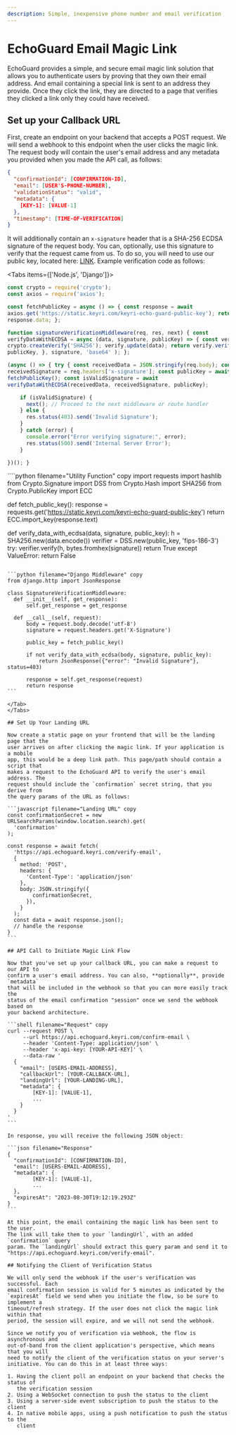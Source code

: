 ```yaml
---
description: Simple, inexpensive phone number and email verification
---
```



# EchoGuard Email Magic Link

EchoGuard provides a simple, and secure email magic link solution that allows
you to authenticate users by proving that they own their email address. And
email containing a special link is sent to an address they provide. Once they
click the link, they are directed to a page that verifies they clicked a link
only they could have received.

## Set up your Callback URL

First, create an endpoint on your backend that accepts a POST request. We will
send a webhook to this endpoint when the user clicks the magic link. The request
body will contain the user's email address and any metadata you provided when
you made the API call, as follows:

```json filename="Webhook"
{
  "confirmationId": [CONFIRMATION-ID],
  "email": [USER'S-PHONE-NUMBER],
  "validationStatus": "valid",
  "metadata": {
    [KEY-1]: [VALUE-1]
  },
  "timestamp": [TIME-OF-VERIFICATION]
}
```

It will additionally contain an `x-signature` header that is a SHA-256 ECDSA
signature of the request body. You can, optionally, use this signature to verify
that the request came from us. To do so, you will need to use our public key,
located here: [LINK](https://static.keyri.com/keyri-echo-guard-public-key).
Example verification code as follows:

<Tabs items={['Node.js', 'Django']}>
<Tab>
```javascript filename="Express Middleware" copy
const crypto = require('crypto');
const axios = require('axios');

const fetchPublicKey = async () => { const response = await
axios.get('https://static.keyri.com/keyri-echo-guard-public-key'); return
response.data; };

function signatureVerificationMiddleware(req, res, next) { const
verifyDataWithECDSA = async (data, signature, publicKey) => { const verify =
crypto.createVerify('SHA256'); verify.update(data); return verify.verify( { key:
publicKey, }, signature, 'base64' ); };

(async () => { try { const receivedData = JSON.stringify(req.body); const
receivedSignature = req.headers['x-signature']; const publicKey = await
fetchPublicKey(); const isValidSignature = await
verifyDataWithECDSA(receivedData, receivedSignature, publicKey);

    if (isValidSignature) {
      next(); // Proceed to the next middleware or route handler
    } else {
      res.status(403).send('Invalid Signature');
    }
    } catch (error) {
      console.error("Error verifying signature:", error);
      res.status(500).send('Internal Server Error');
    }

})(); }

`````
</Tab>
<Tab>
````python filename="Utility Function" copy
import requests
import hashlib
from Crypto.Signature import DSS
from Crypto.Hash import SHA256
from Crypto.PublicKey import ECC

def fetch_public_key():
  response = requests.get('https://static.keyri.com/keyri-echo-guard-public-key')
  return ECC.import_key(response.text)

def verify_data_with_ecdsa(data, signature, public_key):
  h = SHA256.new(data.encode())
  verifier = DSS.new(public_key, 'fips-186-3')
  try:
      verifier.verify(h, bytes.fromhex(signature))
      return True
  except ValueError:
      return False
`````

```python filename="Django Middleware" copy
from django.http import JsonResponse

class SignatureVerificationMiddleware:
  def __init__(self, get_response):
      self.get_response = get_response

  def __call__(self, request):
      body = request.body.decode('utf-8')
      signature = request.headers.get('X-Signature')

      public_key = fetch_public_key()

      if not verify_data_with_ecdsa(body, signature, public_key):
          return JsonResponse({"error": "Invalid Signature"}, status=403)

      response = self.get_response(request)
      return response
```

</Tab>
</Tabs>

## Set Up Your Landing URL

Now create a static page on your frontend that will be the landing page that the
user arrives on after clicking the magic link. If your application is a mobile
app, this would be a deep link path. This page/path should contain a script that
makes a request to the EchoGuard API to verify the user's email address. The
request should include the `confirmation` secret string, that you derive from
the query params of the URL as follows:

```javascript filename="Landing URL" copy
const confirmationSecret = new URLSearchParams(window.location.search).get(
  'confirmation'
);

const response = await fetch(
  'https://api.echoguard.keyri.com/verify-email',
  {
    method: 'POST',
    headers: {
      'Content-Type': 'application/json'
    },
    body: JSON.stringify({
        confirmationSecret,
      }),
    }
  );
  const data = await response.json();
  // handle the response
}
```

## API Call to Initiate Magic Link Flow

Now that you've set up your callback URL, you can make a request to our API to
confirm a user's email address. You can also, **optionally**, provide `metadata`
that will be included in the webhook so that you can more easily track the
status of the email confirmation "session" once we send the webhook based on
your backend architecture.

```shell filename="Request" copy
curl --request POST \
     --url https://api.echoguard.keyri.com/confirm-email \
     --header 'Content-Type: application/json' \
     --header 'x-api-key: [YOUR-API-KEY]' \
     --data-raw '
  {
    "email": [USERS-EMAIL-ADDRESS],
    "callbackUrl": [YOUR-CALLBACK-URL],
    "landingUrl": [YOUR-LANDING-URL],
    "metadata": {
        [KEY-1]: [VALUE-1],
        ...
    }
  }
'
```

In response, you will receive the following JSON object:

```json filename="Response"
{
  "confirmationId": [CONFIRMATION-ID],
  "email": [USERS-EMAIL-ADDRESS],
  "metadata": {
        [KEY-1]: [VALUE-1],
        ...
  },
  "expiresAt": "2023-08-30T19:12:19.293Z"
}
```

At this point, the email containing the magic link has been sent to the user.
The link will take them to your `landingUrl`, with an added `confirmation` query
param. The `landingUrl` should extract this query param and send it to
"https://api.echoguard.keyri.com/verify-email".

## Notifying the Client of Verification Status

We will only send the webhook if the user's verification was successful. Each
email confirmation session is valid for 5 minutes as indicated by the
`expiresAt` field we send when you initiate the flow, so be sure to implement a
timeout/refresh strategy. If the user does not click the magic link within that
period, the session will expire, and we will not send the webhook.

Since we notify you of verification via webhook, the flow is asynchronous and
out-of-band from the client application's perspective, which means that you will
need to notify the client of the verification status on your server's
initiative. You can do this in at least three ways:

1. Having the client poll an endpoint on your backend that checks the status of
   the verification session
2. Using a WebSocket connection to push the status to the client
3. Using a server-side event subscription to push the status to the client
4. In native mobile apps, using a push notification to push the status to the
   client
